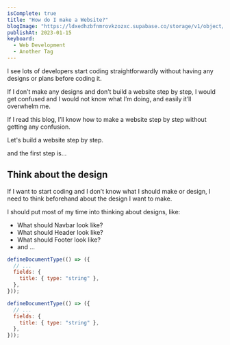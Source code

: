 ```yaml
---
isComplete: true
title: "How do I make a Website?"
blogImage: "https://ldxedhzbfnmrovkzozxc.supabase.co/storage/v1/object/sign/blog/How%20do%20I%20make%20a%20Website_.png?token=eyJhbGciOiJIUzI1NiIsInR5cCI6IkpXVCJ9.eyJ1cmwiOiJibG9nL0hvdyBkbyBJIG1ha2UgYSBXZWJzaXRlXy5wbmciLCJpYXQiOjE3MDAzMDUxMDcsImV4cCI6MjAxNTY2NTEwN30.ctfMQTEmWN8CxzUlF4GNgWuGW9AQKPChMxtUsFV8I1M"
publishAt: 2023-01-15
keyboard:
  - Web Development
  - Another Tag
---
```


I see lots of developers start coding straightforwardly without having any designs or plans before coding it.

If I don’t make any designs and don’t build a website step by step, I would get confused and I would not know what I’m doing, and easily it’ll overwhelm me.

If I read this blog, I’ll know how to make a website step by step without getting any confusion.

Let's build a website step by step.

and the first step is...

## Think about the design

If I want to start coding and I don’t know what I should make or design, I need to think beforehand about the design I want to make.

I should put most of my time into thinking about designs, like:

- What should Navbar look like?
- What should Header look like?
- What should Footer look like?
- and …

```jsx /title/ title="app.jsx"
defineDocumentType(() => ({
  // ...
  fields: {
    title: { type: "string" },
  },
}));
```

```jsx {3}
defineDocumentType(() => ({
  // ...
  fields: {
    title: { type: "string" },
  },
}));
```
